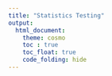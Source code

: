 ```yaml
---
title: "Statistics Testing"
output:
  html_document:
    theme: cosmo
    toc : true
    toc_float: true
    code_folding: hide
---
```


```r

```

